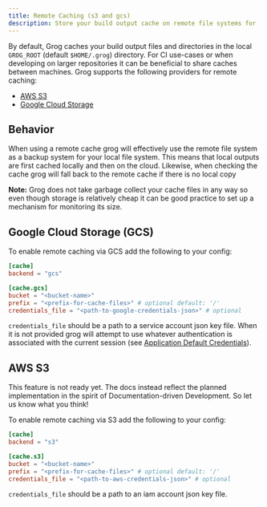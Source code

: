 ```yaml
---
title: Remote Caching (s3 and gcs)
description: Store your build output cache on remote file systems for
---
```


By default, Grog caches your build output files and directories in the local `GROG_ROOT` (default `$HOME/.grog`) directory.
For CI use-cases or when developing on larger repositories it can be beneficial to share caches between machines.
Grog supports the following providers for remote caching:

- [AWS S3](#aws-s3)
- [Google Cloud Storage](#google-cloud-storage-gcs)

## Behavior

When using a remote cache grog will effectively use the remote file system as a backup system for your local file system.
This means that local outputs are first cached locally and then on the cloud.
Likewise, when checking the cache grog will fall back to the remote cache if there is no local copy

**Note:** Grog does not take garbage collect your cache files in any way so even though storage is relatively cheap it can be good practice to set up a mechanism for monitoring its size.

## Google Cloud Storage (GCS)

To enable remote caching via GCS add the following to your config:

```toml
[cache]
backend = "gcs"

[cache.gcs]
bucket = "<bucket-name>"
prefix = "<prefix-for-cache-files>" # optional default: '/'
credentials_file = "<path-to-google-credentials-json>" # optional
```


`credentials_file` should be a path to a service account json key file.
When it is not provided grog will attempt to use whatever authentication is associated with the current session (see [Application Default Credentials](https://cloud.google.com/docs/authentication/application-default-credentials)).

## AWS S3

<Aside type="caution">
  This feature is not ready yet. The docs instead reflect the planned
  implementation in the spirit of Documentation-driven Development. So let us
  know what you think!
</Aside>

To enable remote caching via S3 add the following to your config:

```toml
[cache]
backend = "s3"

[cache.s3]
bucket = "<bucket-name>"
prefix = "<prefix-for-cache-files>" # optional default: '/'
credentials_file = "<path-to-aws-credentials-json>" # optional
```

`credentials_file` should be a path to an iam account json key file.
